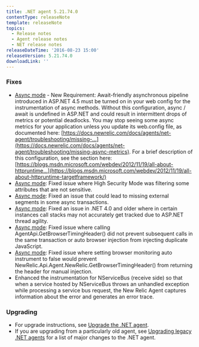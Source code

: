 ```yaml
---
title: .NET agent 5.21.74.0
contentType: releaseNote
template: releaseNote
topics:
  - Release notes
  - Agent release notes
  - NET release notes
releaseDateTime: '2016-08-23 15:00'
releaseVersion: 5.21.74.0
downloadLink: ''
---
```


### Fixes

* [Async mode](https://docs.newrelic.com/docs/agents/net-agent/features/async-mode-net) - New Requirement: Await-friendly asynchronous pipeline introduced in ASP.NET 4.5 must be turned on in your web config for the instrumentation of async methods. Without this configuration, async / await is undefined in ASP.NET and could result in intermittent drops of metrics or potential deadlocks. You may stop seeing some async metrics for your application unless you update its web.config file, as documented here: [https://docs.newrelic.com/docs/agents/net-agent/troubleshooting/missing-...](https://docs.newrelic.com/docs/agents/net-agent/troubleshooting/missing-async-metrics). For a brief description of this configuration, see the section here: [https://blogs.msdn.microsoft.com/webdev/2012/11/19/all-about-httpruntime...](https://blogs.msdn.microsoft.com/webdev/2012/11/19/all-about-httpruntime-targetframework/)
* [Async mode](https://docs.newrelic.com/docs/agents/net-agent/features/async-mode-net): Fixed issue where High Security Mode was filtering some attributes that are not sensitive.
* [Async mode](https://docs.newrelic.com/docs/agents/net-agent/features/async-mode-net): Fixed an issue that could lead to missing external segments in some async transactions.
* [Async mode](https://docs.newrelic.com/docs/agents/net-agent/features/async-mode-net): Fixed an issue in .NET 4.0 and older where in certain instances call stacks may not accurately get tracked due to ASP.NET thread agility.
* [Async mode](https://docs.newrelic.com/docs/agents/net-agent/features/async-mode-net): Fixed issue where calling AgentApi.GetBrowserTimingHeader() did not prevent subsequent calls in the same transaction or auto browser injection from injecting duplicate JavaScript.
* [Async mode](https://docs.newrelic.com/docs/agents/net-agent/features/async-mode-net): Fixed issue where setting browser monitoring auto instrument to false would prevent NewRelic.Api.Agent.NewRelic.GetBrowserTimingHeader() from returning the header for manual injection.
* Enhanced the instrumentation for NServiceBus (receive side) so that when a service hosted by NServiceBus throws an unhandled exception while processing a service bus request, the New Relic Agent captures information about the error and generates an error trace.

### Upgrading

* For upgrade instructions, see [Upgrade the .NET agent](/docs/agents/net-agent/installation-configuration/upgrade-net-agent#updating_net).
* If you are upgrading from a particularly old agent, see [Upgrading legacy .NET agents](/docs/agents/net-agent/troubleshooting/upgrading-legacy-net-agents) for a list of major changes to the .NET agent.
